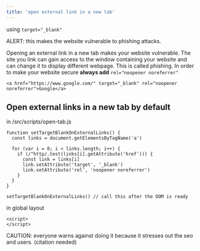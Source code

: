 ```yaml
---
title: 'open external link in a new tab'
---
```


using `target="_blank"`

<span class="alert">ALERT:</span> this makes the website vulnerable to phishing attacks.

Opening an external link in a new tab makes your website vulnerable.
The site you link can gain access to the window containing your website 
and can change it to display different webpage. This is called phishing. 
In order to make your website secure **always add** `rel="noopener noreferrer"`

```<a href="https://www.google.com/" target="_blank" rel="noopener noreferrer">Google</a>```

## Open external links in a new tab by default

in /src/scripts/open-tab.js

```
function setTargetBlankOnExternalLinks() {
  const links = document.getElementsByTagName('a')

  for (var i = 0; i < links.length; i++) {
    if (/^http/.test(links[i].getAttribute('href'))) {
      const link = links[i]
      link.setAttribute('target', '_blank')
      link.setAttribute('rel', 'noopener noreferrer')
    }
  }
}

setTargetBlankOnExternalLinks() // call this after the DOM is ready
```

in global layout
```
<script>
</script>
```

<span class="caution">CAUTION:</span> everyone warns against doing it
because it stresses out the seo and users.
(citation needed)